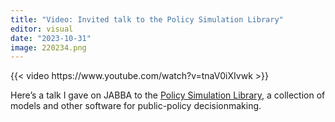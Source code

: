 ```yaml
---
title: "Video: Invited talk to the Policy Simulation Library"
editor: visual
date: "2023-10-31"
image: 220234.png
---
```


{{< video https://www.youtube.com/watch?v=tnaV0iXIvwk >}}

Here's a talk I gave on JABBA to the [Policy Simulation Library](https://pslmodels.org/about.html), a collection of models and other software for public-policy decisionmaking.
